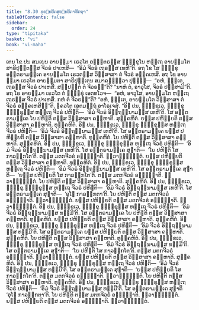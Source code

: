 ```yaml
---
title: "8.30 ທຸຄ຺ຄຫິຕສຸຄ຺ຄຫິຕາທິກຖາ"
tableOfContents: false
sidebar:
  order: 24
type: "tipitaka"
basket: "vi"
book: "vi-maha"
---
```



<DynamicBreadcrumb />

<Division number="377" book="vi-maha">

<Paragraph number="1735" book="vi-maha">
ເຕນ ໂຂ ປນ ສມເຍນ ອາຍສ຺ມາ ເຣວໂຕ ອຎ຺ຎຕຣສ຺ສ ຠິກ຺ຂຸໂນ ຫຕ຺ເຖ ອາຍສ຺ມໂຕ ສາຣິປຸຕ຺ຕສ຺ສ ຈີວຣໍ ປາເຫສິ—  “ອິມໍ ຈີວຣໍ ເຖຣສ຺ສ ເທຫີ”ຕິ. ອຖ ໂຂ ໂສ ຠິກ຺ຂຸ ອນ຺ຕຣາມຄ຺ເຄ ອາຍສ຺ມໂຕ ເຣວຕສ຺ສ ວິສ຺ສາສາ ຕໍ ຈີວຣໍ ອຄ຺ຄເຫສິ. ອຖ ໂຂ ອາຍສ຺ມາ ເຣວໂຕ ອາຍສ຺ມຕາ ສາຣິປຸຕ຺ເຕນ ສມາຄນ຺ຕ຺ວາ ປຸຈ຺ຉິ—  “ອຫໍ, ຠນ຺ເຕ, ເຖຣສ຺ສ ຈີວຣໍ ປາເຫສິໍ. ສມ຺ປຕ຺ຕໍ ຕໍ ຈີວຣນ຺”ຕິ? “ນາຫໍ ຕໍ, ອາວຸໂສ, ຈີວຣໍ ປສ຺ສາມີ”ຕິ. ອຖ ໂຂ ອາຍສ຺ມາ ເຣວໂຕ ຕໍ ຠິກ຺ຂຸໍ ເອຕທໂວຈ—  “ອຫໍ, ອາວຸໂສ, ອາຍສ຺ມໂຕ ຫຕ຺ເຖ ເຖຣສ຺ສ ຈີວຣໍ ປາເຫສິໍ. ກຫໍ ຕໍ ຈີວຣນ຺”ຕິ? “ອຫໍ, ຠນ຺ເຕ, ອາຍສ຺ມໂຕ ວິສ຺ສາສາ ຕໍ ຈີວຣໍ ອຄ຺ຄເຫສິນ຺”ຕິ. ຠຄວໂຕ ເອຕມຕ຺ຖໍ ອາໂຣເຈສຸໍ.
</Paragraph>

</Division>
<Division number="378" book="vi-maha">

<Paragraph number="1736" book="vi-maha">
“ອິຘ ປນ, ຠິກ຺ຂເວ, ຠິກ຺ຂຸ ຠິກ຺ຂຸສ຺ສ ຫຕ຺ເຖ ຈີວຣໍ ປຫິຓຕິ—  ‘ອິມໍ ຈີວຣໍ ອິຕ຺ຖນ຺ນາມສ຺ສ ເທຫີ’ຕິ. ໂສ ອນ຺ຕຣາມຄ຺ເຄ ໂຍ ປຫິຓຕິ ຕສ຺ສ ວິສ຺ສາສາ ຄຓ຺ຫາຕິ. ສຸຄ຺ຄຫິຕໍ. ຍສ຺ສ ປຫິຍ຺ຍຕິ ຕສ຺ສ ວິສ຺ສາສາ ຄຓ຺ຫາຕິ. ທຸຄ຺ຄຫິຕໍ.
</Paragraph>

<Paragraph number="1737" book="vi-maha">
ອິຘ ປນ, ຠິກ຺ຂເວ, ຠິກ຺ຂຸ ຠິກ຺ຂຸສ຺ສ ຫຕ຺ເຖ ຈີວຣໍ ປຫິຓຕິ—  ‘ອິມໍ ຈີວຣໍ ອິຕ຺ຖນ຺ນາມສ຺ສ ເທຫີ’ຕິ. ໂສ ອນ຺ຕຣາມຄ຺ເຄ ຍສ຺ສ ປຫິຍ຺ຍຕິ ຕສ຺ສ ວິສ຺ສາສາ ຄຓ຺ຫາຕິ. ທຸຄ຺ຄຫິຕໍ. ໂຍ ປຫິຓຕິ ຕສ຺ສ ວິສ຺ສາສາ ຄຓ຺ຫາຕິ. ສຸຄ຺ຄຫິຕໍ.
</Paragraph>

<Paragraph number="1738" book="vi-maha">
ອິຘ ປນ, ຠິກ຺ຂເວ, ຠິກ຺ຂຸ ຠິກ຺ຂຸສ຺ສ ຫຕ຺ເຖ ຈີວຣໍ ປຫິຓຕິ—  ‘ອິມໍ ຈີວຣໍ ອິຕ຺ຖນ຺ນາມສ຺ສ ເທຫີ’ຕິ. ໂສ ອນ຺ຕຣາມຄ຺ເຄ ສຸຓາຕິ—  ‘ໂຍ ປຫິຓຕິ ໂສ ກາລງ຺ກໂຕ’ຕິ. ຕສ຺ສ ມຕກຈີວຣໍ ອຘິຏ຺ຐາຕິ. ສ຺ວາຘິຏ຺ຐິຕໍ. ຍສ຺ສ ປຫິຍ຺ຍຕິ ຕສ຺ສ ວິສ຺ສາສາ ຄຓ຺ຫາຕິ. ທຸຄ຺ຄຫິຕໍ.
</Paragraph>

<Paragraph number="1739" book="vi-maha">
ອິຘ ປນ, ຠິກ຺ຂເວ, ຠິກ຺ຂຸ ຠິກ຺ຂຸສ຺ສ ຫຕ຺ເຖ ຈີວຣໍ ປຫິຓຕິ—  ‘ອິມໍ ຈີວຣໍ ອິຕ຺ຖນ຺ນາມສ຺ສ ເທຫີ’ຕິ. ໂສ ອນ຺ຕຣາມຄ຺ເຄ ສຸຓາຕິ—  ‘ຍສ຺ສ ປຫິຍ຺ຍຕິ ໂສ ກາລງ຺ກໂຕ’ຕິ. ຕສ຺ສ ມຕກຈີວຣໍ ອຘິຏ຺ຐາຕິ. ທ຺ວາຘິຏ຺ຐິຕໍ. ໂຍ ປຫິຓຕິ ຕສ຺ສ ວິສ຺ສາສາ ຄຓ຺ຫາຕິ. ສຸຄ຺ຄຫິຕໍ.
</Paragraph>

<Paragraph number="1740" book="vi-maha">
ອິຘ ປນ, ຠິກ຺ຂເວ, ຠິກ຺ຂຸ ຠິກ຺ຂຸສ຺ສ ຫຕ຺ເຖ ຈີວຣໍ ປຫິຓຕິ—  ‘ອິມໍ ຈີວຣໍ ອິຕ຺ຖນ຺ນາມສ຺ສ ເທຫີ’ຕິ. ໂສ ອນ຺ຕຣາມຄ຺ເຄ ສຸຓາຕິ—  ‘ອຸໂຠ ກາລງ຺ກຕາ’ຕິ. ໂຍ ປຫິຓຕິ ຕສ຺ສ ມຕກຈີວຣໍ ອຘິຏ຺ຐາຕິ. ສ຺ວາຘິຏ຺ຐິຕໍ. ຍສ຺ສ ປຫິຍ຺ຍຕິ ຕສ຺ສ ມຕກຈີວຣໍ ອຘິຏ຺ຐາຕິ. ທ຺ວາຘິຏ຺ຐິຕໍ.
</Paragraph>

<Paragraph number="1741" book="vi-maha">
ອິຘ ປນ, ຠິກ຺ຂເວ, ຠິກ຺ຂຸ ຠິກ຺ຂຸສ຺ສ ຫຕ຺ເຖ ຈີວຣໍ ປຫິຓຕິ—  ‘ອິມໍ ຈີວຣໍ ອິຕ຺ຖນ຺ນາມສ຺ສ ທມ຺ມີ’ຕິ. ໂສ ອນ຺ຕຣາມຄ຺ເຄ ໂຍ ປຫິຓຕິ ຕສ຺ສ ວິສ຺ສາສາ ຄຓ຺ຫາຕິ. ທຸຄ຺ຄຫິຕໍ. ຍສ຺ສ ປຫິຍ຺ຍຕິ ຕສ຺ສ ວິສ຺ສາສາ ຄຓ຺ຫາຕິ. ສຸຄ຺ຄຫິຕໍ.
</Paragraph>

<Paragraph number="1742" book="vi-maha">
ອິຘ ປນ, ຠິກ຺ຂເວ, ຠິກ຺ຂຸ ຠິກ຺ຂຸສ຺ສ ຫຕ຺ເຖ ຈີວຣໍ ປຫິຓຕິ—  ‘ອິມໍ ຈີວຣໍ ອິຕ຺ຖນ຺ນາມສ຺ສ ທມ຺ມີ’ຕິ. ໂສ ອນ຺ຕຣາມຄ຺ເຄ ຍສ຺ສ ປຫິຍ຺ຍຕິ ຕສ຺ສ ວິສ຺ສາສາ ຄຓ຺ຫາຕິ. ສຸຄ຺ຄຫິຕໍ. ໂຍ ປຫິຓຕິ ຕສ຺ສ ວິສ຺ສາສາ ຄຓ຺ຫາຕິ. ທຸຄ຺ຄຫິຕໍ.
</Paragraph>

<Paragraph number="1743" book="vi-maha">
ອິຘ ປນ, ຠິກ຺ຂເວ, ຠິກ຺ຂຸ ຠິກ຺ຂຸສ຺ສ ຫຕ຺ເຖ ຈີວຣໍ ປຫິຓຕິ—  ‘ອິມໍ ຈີວຣໍ ອິຕ຺ຖນ຺ນາມສ຺ສ ທມ຺ມີ’ຕິ. ໂສ ອນ຺ຕຣາມຄ຺ເຄ ສຸຓາຕິ—  ‘ໂຍ ປຫິຓຕິ ໂສ ກາລງ຺ກໂຕ’ຕິ. ຕສ຺ສ ມຕກຈີວຣໍ ອຘິຏ຺ຐາຕິ. ທ຺ວາຘິຏ຺ຐິຕໍ. ຍສ຺ສ ປຫິຍ຺ຍຕິ ຕສ຺ສ ວິສ຺ສາສາ ຄຓ຺ຫາຕິ. ສຸຄ຺ຄຫິຕໍ.
</Paragraph>

<Paragraph number="1744" book="vi-maha">
ອິຘ ປນ, ຠິກ຺ຂເວ, ຠິກ຺ຂຸ ຠິກ຺ຂຸສ຺ສ ຫຕ຺ເຖ ຈີວຣໍ ປຫິຓຕິ—  ‘ອິມໍ ຈີວຣໍ ອິຕ຺ຖນ຺ນາມສ຺ສ ທມ຺ມີ’ຕິ. ໂສ ອນ຺ຕຣາມຄ຺ເຄ ສຸຓາຕິ—  ‘ຍສ຺ສ ປຫິຍ຺ຍຕິ ໂສ ກາລງ຺ກໂຕ’ຕິ. ຕສ຺ສ ມຕກຈີວຣໍ ອຘິຏ຺ຐາຕິ. ສ຺ວາຘິຏ຺ຐິຕໍ. ໂຍ ປຫິຓຕິ ຕສ຺ສ ວິສ຺ສາສາ ຄຓ຺ຫາຕິ. ທຸຄ຺ຄຫິຕໍ.
</Paragraph>

<Paragraph number="1745" book="vi-maha">
ອິຘ ປນ, ຠິກ຺ຂເວ, ຠິກ຺ຂຸ ຠິກ຺ຂຸສ຺ສ ຫຕ຺ເຖ ຈີວຣໍ ປຫິຓຕິ—  ‘ອິມໍ ຈີວຣໍ ອິຕ຺ຖນ຺ນາມສ຺ສ ທມ຺ມີ’ຕິ. ໂສ ອນ຺ຕຣາມຄ຺ເຄ ສຸຓາຕິ ‘ອຸໂຠ ກາລງ຺ກຕາ’ຕິ. ໂຍ ປຫິຓຕິ ຕສ຺ສ ມຕກຈີວຣໍ ອຘິຏ຺ຐາຕິ. ທ຺ວາຘິຏ຺ຐິຕໍ. ຍສ຺ສ ປຫິຍ຺ຍຕິ ຕສ຺ສ ມຕກຈີວຣໍ ອຘິຏ຺ຐາຕິ. ສ຺ວາຘິຏ຺ຐິຕໍ.
</Paragraph>
</Division>